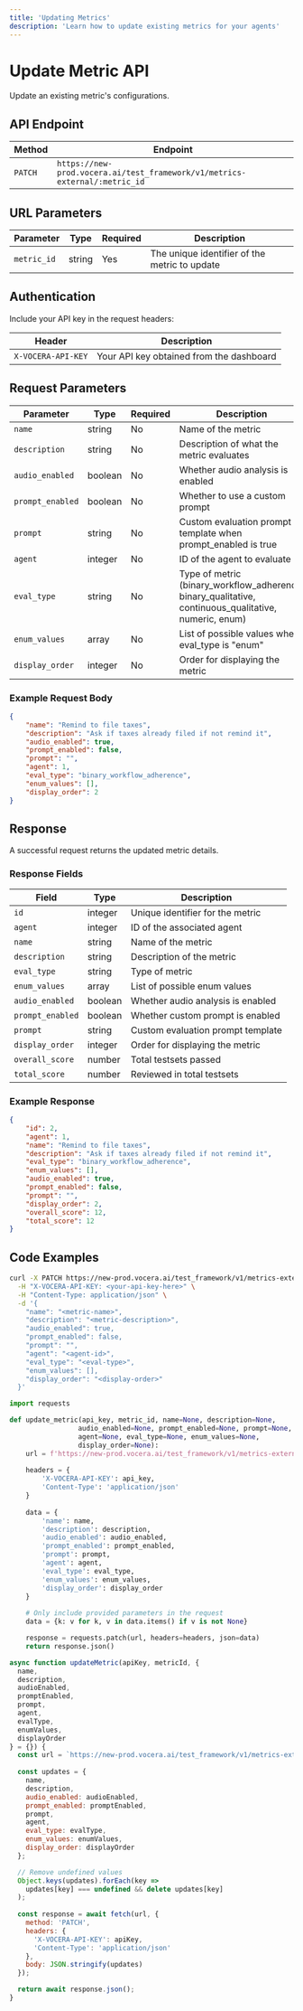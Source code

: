 ---
title: 'Updating Metrics'
description: 'Learn how to update existing metrics for your agents'
---

# Update Metric API

Update an existing metric's configurations.

## API Endpoint

| Method | Endpoint |
|--------|----------|
| `PATCH` | `https://new-prod.vocera.ai/test_framework/v1/metrics-external/:metric_id` |

## URL Parameters

| Parameter | Type | Required | Description |
|-----------|------|----------|-------------|
| `metric_id` | string | Yes | The unique identifier of the metric to update |

## Authentication

Include your API key in the request headers:

| Header | Description |
|--------|-------------|
| `X-VOCERA-API-KEY` | Your API key obtained from the dashboard |

## Request Parameters

| Parameter | Type | Required | Description |
|-----------|------|----------|-------------|
| `name` | string | No | Name of the metric |
| `description` | string | No | Description of what the metric evaluates |
| `audio_enabled` | boolean | No | Whether audio analysis is enabled |
| `prompt_enabled` | boolean | No | Whether to use a custom prompt |
| `prompt` | string | No | Custom evaluation prompt template when prompt_enabled is true |
| `agent` | integer | No | ID of the agent to evaluate |
| `eval_type` | string | No | Type of metric (binary_workflow_adherence, binary_qualitative, continuous_qualitative, numeric, enum) |
| `enum_values` | array | No | List of possible values when eval_type is "enum" |
| `display_order` | integer | No | Order for displaying the metric |

### Example Request Body

```json
{
    "name": "Remind to file taxes",
    "description": "Ask if taxes already filed if not remind it",
    "audio_enabled": true,
    "prompt_enabled": false,
    "prompt": "",
    "agent": 1,
    "eval_type": "binary_workflow_adherence",
    "enum_values": [],
    "display_order": 2
}
```

## Response

A successful request returns the updated metric details.

### Response Fields

| Field | Type | Description |
|-------|------|-------------|
| `id` | integer | Unique identifier for the metric |
| `agent` | integer | ID of the associated agent |
| `name` | string | Name of the metric |
| `description` | string | Description of the metric |
| `eval_type` | string | Type of metric |
| `enum_values` | array | List of possible enum values |
| `audio_enabled` | boolean | Whether audio analysis is enabled |
| `prompt_enabled` | boolean | Whether custom prompt is enabled |
| `prompt` | string | Custom evaluation prompt template |
| `display_order` | integer | Order for displaying the metric |
| `overall_score` | number | Total testsets passed |
| `total_score` | number | Reviewed in total testsets |

### Example Response

```json
{
    "id": 2,
    "agent": 1,
    "name": "Remind to file taxes",
    "description": "Ask if taxes already filed if not remind it",
    "eval_type": "binary_workflow_adherence",
    "enum_values": [],
    "audio_enabled": true,
    "prompt_enabled": false,
    "prompt": "",
    "display_order": 2,
    "overall_score": 12,
    "total_score": 12
}
```

## Code Examples

<CodeGroup>

```bash Curl
curl -X PATCH https://new-prod.vocera.ai/test_framework/v1/metrics-external/{metric_id}/ \
  -H "X-VOCERA-API-KEY: <your-api-key-here>" \
  -H "Content-Type: application/json" \
  -d '{
    "name": "<metric-name>",
    "description": "<metric-description>",
    "audio_enabled": true,
    "prompt_enabled": false,
    "prompt": "",
    "agent": "<agent-id>",
    "eval_type": "<eval-type>",
    "enum_values": [],
    "display_order": "<display-order>"
  }'
```

```python Python
import requests

def update_metric(api_key, metric_id, name=None, description=None, 
                 audio_enabled=None, prompt_enabled=None, prompt=None,
                 agent=None, eval_type=None, enum_values=None, 
                 display_order=None):
    url = f'https://new-prod.vocera.ai/test_framework/v1/metrics-external/{metric_id}/'
    
    headers = {
        'X-VOCERA-API-KEY': api_key,
        'Content-Type': 'application/json'
    }
    
    data = {
        'name': name,
        'description': description,
        'audio_enabled': audio_enabled,
        'prompt_enabled': prompt_enabled,
        'prompt': prompt,
        'agent': agent,
        'eval_type': eval_type,
        'enum_values': enum_values,
        'display_order': display_order
    }
    
    # Only include provided parameters in the request
    data = {k: v for k, v in data.items() if v is not None}

    response = requests.patch(url, headers=headers, json=data)
    return response.json()
```

```javascript JavaScript
async function updateMetric(apiKey, metricId, {
  name,
  description,
  audioEnabled,
  promptEnabled,
  prompt,
  agent,
  evalType,
  enumValues,
  displayOrder
} = {}) {
  const url = `https://new-prod.vocera.ai/test_framework/v1/metrics-external/${metricId}/`;
  
  const updates = {
    name,
    description,
    audio_enabled: audioEnabled,
    prompt_enabled: promptEnabled,
    prompt,
    agent,
    eval_type: evalType,
    enum_values: enumValues,
    display_order: displayOrder
  };

  // Remove undefined values
  Object.keys(updates).forEach(key => 
    updates[key] === undefined && delete updates[key]
  );
  
  const response = await fetch(url, {
    method: 'PATCH',
    headers: {
      'X-VOCERA-API-KEY': apiKey,
      'Content-Type': 'application/json'
    },
    body: JSON.stringify(updates)
  });

  return await response.json();
}
```

</CodeGroup>
